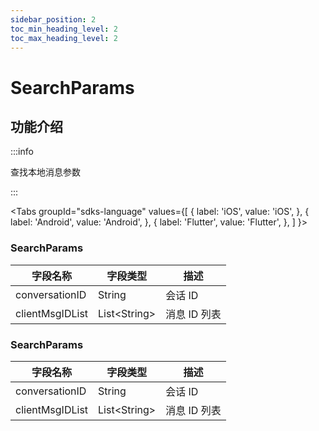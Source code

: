 ```yaml
---
sidebar_position: 2
toc_min_heading_level: 2
toc_max_heading_level: 2
---
```


# SearchParams

## 功能介绍

:::info

查找本地消息参数

:::

<Tabs
groupId="sdks-language"
values={[
{ label: 'iOS', value: 'iOS', },
{ label: 'Android', value: 'Android', },
{ label: 'Flutter', value: 'Flutter', },
]
}>

<TabItem value="Flutter">

### SearchParams

| 字段名称        | 字段类型      | 描述         |
| --------------- | ------------- | ------------ |
| conversationID  | String        | 会话 ID      |
| clientMsgIDList | List<String\> | 消息 ID 列表 |

</TabItem>

<TabItem value="iOS">

</TabItem>

<TabItem value="Android">

### SearchParams

| 字段名称        | 字段类型      | 描述         |
| --------------- | ------------- | ------------ |
| conversationID  | String        | 会话 ID      |
| clientMsgIDList | List<String\> | 消息 ID 列表 |

</TabItem>

</Tabs>
